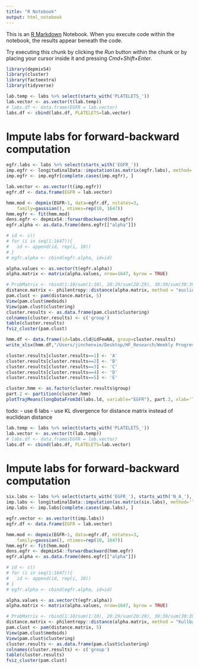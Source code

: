 ```yaml
---
title: "R Notebook"
output: html_notebook
---
```


This is an [R Markdown](http://rmarkdown.rstudio.com) Notebook. When you execute code within the notebook, the results appear beneath the code. 

Try executing this chunk by clicking the *Run* button within the chunk or by placing your cursor inside it and pressing *Cmd+Shift+Enter*. 

```r
library(depmixS4)
library(cluster)
library(factoextra)
library(tidyverse)
```




```r
lab.temp <- labs %>% select(starts_with('PLATELETS_'))
lab.vector <- as.vector(t(lab.temp))
# labs.df <- data.frame(EGFR = lab.vector)
labs.df <- cbind(labs.df, PLATELETS=lab.vector)
```

# Impute labs for forward-backward computation
```r
egfr.labs <- labs %>% select(starts_with('EGFR_'))
imp.egfr <- longitudinalData::imputation(as.matrix(egfr.labs), method='linearInterpol.locf')
imp.egfr <- imp.egfr[complete.cases(imp.egfr), ]
```

```r
lab.vector <- as.vector(t(imp.egfr))
egfr.df <- data.frame(EGFR = lab.vector)
```


```r
hmm.mod <- depmix(EGFR~1, data=egfr.df, nstates=3,
    family=gaussian(), ntimes=rep(10, 1647))
hmm.egfr <- fit(hmm.mod)
dens.egfr <- depmixS4::forwardbackward(hmm.egfr)
egfr.alpha <- as.data.frame(dens.egfr[["alpha"]])
```

```r
# id <- c()
# for (i in seq(1:1647)){
#   id <- append(id, rep(i, 10))
# }
# egfr.alpha <- cbind(egfr.alpha, id=id)

alpha.values <- as.vector(t(egfr.alpha))
alpha.matrix <- matrix(alpha.values, nrow=1647, byrow = TRUE)
```

```r
# ProbMatrix <- rbind(1:10/sum(1:10), 20:29/sum(20:29), 30:39/sum(30:39), 30:39/sum(30:39))
distance.matrix <- philentropy::distance(alpha.matrix, method = "euclidean")
pam.clust <- pam(distance.matrix, 5)
View(pam.clust$medoids)
View(pam.clust$clustering)
cluster.results <- as.data.frame(pam.clust$clustering)
colnames(cluster.results) <- c('group')
table(cluster.results)
fviz_cluster(pam.clust)
```


```r
hmm.df <- data.frame(id=labs.cld@idFewNA, group=cluster.results)
write_xlsx(hmm.df,"/Users/jinchenxie/Desktop/HF_Research/Weekly Progress/week 25/egfr_hmm_groups.xlsx")
```

```r
cluster.results[cluster.results==1] <- 'A'
cluster.results[cluster.results==2] <- 'B'
cluster.results[cluster.results==3] <- 'C'
cluster.results[cluster.results==4] <- 'D'
cluster.results[cluster.results==5] <- 'E'

cluster.hmm <- as.factor(cluster.results$group)
part.2 <- partition(cluster.hmm)
plotTrajMeans(longDataFrom3d(labs.ld, variable="EGFR"), part.2, xlab='Time', ylab='EGFR', parTraj=parTRAJ(type="n"), ylim=c(0, 100))
```

todo:
- use 6 labs
- use KL divergence for distance matrix instead of euclidean distance



```r
lab.temp <- labs %>% select(starts_with('PLATELETS_'))
lab.vector <- as.vector(t(lab.temp))
# labs.df <- data.frame(EGFR = lab.vector)
labs.df <- cbind(labs.df, PLATELETS=lab.vector)
```

# Impute labs for forward-backward computation
```r
six.labs <- labs %>% select(starts_with('EGFR_'), starts_with('N_A_'), starts_with('K_'), starts_with('HGB_'), starts_with('WBC_'), starts_with('PLATELETS_'))
imp.labs <- longitudinalData::imputation(as.matrix(six.labs), method='linearInterpol.locf')
imp.labs <- imp.labs[complete.cases(imp.labs), ]
```

```r
egfr.vector <- as.vector(t(imp.labs))
egfr.df <- data.frame(EGFR = lab.vector)
```


```r
hmm.mod <- depmix(EGFR~1, data=egfr.df, nstates=3,
    family=gaussian(), ntimes=rep(10, 1647))
hmm.egfr <- fit(hmm.mod)
dens.egfr <- depmixS4::forwardbackward(hmm.egfr)
egfr.alpha <- as.data.frame(dens.egfr[["alpha"]])
```

```r
# id <- c()
# for (i in seq(1:1647)){
#   id <- append(id, rep(i, 10))
# }
# egfr.alpha <- cbind(egfr.alpha, id=id)

alpha.values <- as.vector(t(egfr.alpha))
alpha.matrix <- matrix(alpha.values, nrow=1647, byrow = TRUE)
```

```r
# ProbMatrix <- rbind(1:10/sum(1:10), 20:29/sum(20:29), 30:39/sum(30:39), 30:39/sum(30:39))
distance.matrix <- philentropy::distance(alpha.matrix, method = "Kullback-Leibler")
pam.clust <- pam(distance.matrix, 5)
View(pam.clust$medoids)
View(pam.clust$clustering)
cluster.results <- as.data.frame(pam.clust$clustering)
colnames(cluster.results) <- c('group')
table(cluster.results)
fviz_cluster(pam.clust)
```
